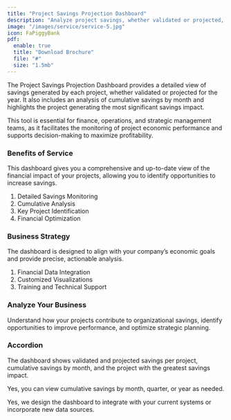 ```yaml
---
title: "Project Savings Projection Dashboard"
description: "Analyze project savings, whether validated or projected, with clear and organized data."
image: "/images/service/service-5.jpg"
icon: FaPiggyBank
pdf:
  enable: true
  title: "Download Brochure"
  file: "#"
  size: "1.5mb"
---
```


The Project Savings Projection Dashboard provides a detailed view of savings generated by each project, whether validated or projected for the year. It also includes an analysis of cumulative savings by month and highlights the project generating the most significant savings impact.

This tool is essential for finance, operations, and strategic management teams, as it facilitates the monitoring of project economic performance and supports decision-making to maximize profitability.

### Benefits of Service  

This dashboard gives you a comprehensive and up-to-date view of the financial impact of your projects, allowing you to identify opportunities to increase savings.  

1. Detailed Savings Monitoring
2. Cumulative Analysis 
3. Key Project Identification
4. Financial Optimization

### Business Strategy  

The dashboard is designed to align with your company’s economic goals and provide precise, actionable analysis.  

1. Financial Data Integration 
2. Customized Visualizations 
3. Training and Technical Support 

### Analyze Your Business  

Understand how your projects contribute to organizational savings, identify opportunities to improve performance, and optimize strategic planning.

### Accordion  

<Accordion client:load title="What data can this dashboard display?">  

The dashboard shows validated and projected savings per project, cumulative savings by month, and the project with the greatest savings impact.  

</Accordion>  

<Accordion client:load title="Can cumulative savings be analyzed for specific periods?">  

Yes, you can view cumulative savings by month, quarter, or year as needed.  

</Accordion>  

<Accordion client:load title="Is it compatible with existing accounting systems?">  

Yes, we design the dashboard to integrate with your current systems or incorporate new data sources.  

</Accordion>
